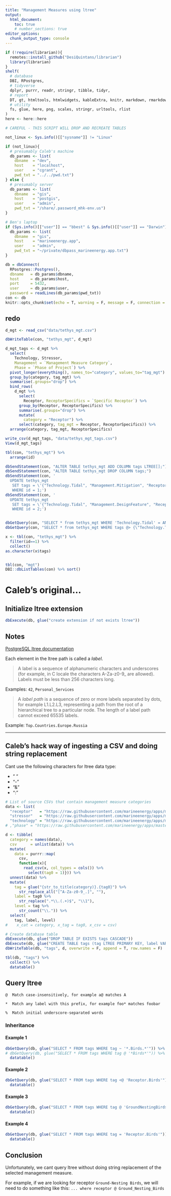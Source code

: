 ```yaml
---
title: "Management Measures using ltree"
output: 
  html_document:
    toc: true
    # number_sections: true
editor_options: 
  chunk_output_type: console
---
```


```r
if (!require(librarian)){
  remotes::install_github("DesiQuintans/librarian")
  library(librarian)
}
shelf(
  # database
  DBI, RPostgres,
  # tidyverse
  dplyr, purrr, readr, stringr, tibble, tidyr,
  # report
  DT, gt, htmltools, htmlwidgets, kableExtra, knitr, markdown, rmarkdown,
  # utility
  fs, glue, here, png, scales, stringr, urltools, rlist
)
here <- here::here

# CAREFUL - THIS SCRIPT WILL DROP AND RECREATE TABLES 

not_linux <- Sys.info()[["sysname"]] != "Linux"

if (not_linux){
  # presumably Caleb's machine
  db_params <- list(
    dbname  = "dev",
    host    = "localhost",
    user    = "cgrant",
    pwd_txt = "../../pwd.txt")
} else {
  # presumably server
  db_params <- list(
    dbname  = "gis",
    host    = "postgis",
    user    = "admin",
    pwd_txt = "/share/.password_mhk-env.us") 
}

# Ben's laptop
if (Sys.info()[["user"]] == "bbest" & Sys.info()[["user"]] == "Darwin"){
  db_params <- list(
    dbname  = "gis",
    host    = "marineenergy.app",
    user    = "admin",
    pwd_txt = "~/private/dbpass_marineenergy.app.txt") 
}

db = dbConnect(
  RPostgres::Postgres(),
  dbname   = db_params$dbname,
  host     = db_params$host,
  port     = 5432,
  user     = db_params$user,
  password = readLines(db_params$pwd_txt))
con <- db
knitr::opts_chunk$set(echo = T, warning = F, message = F, connection = "db")
```

## redo

```r
d_mgt <- read_csv("data/tethys_mgt.csv")

dbWriteTable(con, "tethys_mgt", d_mgt)
```

```r
d_mgt_tags <- d_mgt %>% 
  select(
    Technology, Stressor, 
    Management = `Management Measure Category`,
    Phase = `Phase of Project`) %>% 
  pivot_longer(everything(), names_to="category", values_to="tag_mgt") %>% 
  group_by(category, tag_mgt) %>% 
  summarise(.groups="drop") %>% 
  bind_rows(
    d_mgt %>% 
      select(
        Receptor, ReceptorSpecifics = `Specific Receptor`) %>% 
      group_by(Receptor, ReceptorSpecifics) %>% 
      summarise(.groups="drop") %>% 
      mutate(
        category = "Receptor") %>% 
      select(category, tag_mgt = Receptor, ReceptorSpecifics)) %>% 
  arrange(category, tag_mgt, ReceptorSpecifics)

write_csv(d_mgt_tags, "data/tethys_mgt_tags.csv")
View(d_mgt_tags)
```

```r
tbl(con, "tethys_mgt") %>% 
  arrange(id)

dbSendStatement(con, "ALTER TABLE tethys_mgt ADD COLUMN tags LTREE[];")
dbSendStatement(con, "ALTER TABLE tethys_mgt DROP COLUMN tags;")
dbSendStatement(con, '
  UPDATE tethys_mgt
   SET tags = \'{"Technology.Tidal", "Management.Mitigation", "Receptor.Habitat"}\'
   WHERE id = 1;')
dbSendStatement(con, '
  UPDATE tethys_mgt
   SET tags = \'{"Technology.Tidal", "Management.DesignFeature", "Receptor.Benthic"}\'
   WHERE id = 2;')


dbGetQuery(con, "SELECT * from tethys_mgt WHERE 'Technology.Tidal' = ANY(tags);")
dbGetQuery(con, "SELECT * from tethys_mgt WHERE tags @> {\"Technology.Tidal\", \"Receptor.Habitat\"};")

x <- tbl(con, "tethys_mgt") %>% 
  filter(id==1) %>% 
  collect()
as.character(x$tags)


tbl(con, "mgt")
DBI::dbListTables(con) %>% sort()
```



# Caleb's original...

## Initialize ltree extension
```r
dbExecute(db, glue("create extension if not exists ltree"))
```

## Notes

[PostgreSQL ltree documentation](https://www.postgresql.org/docs/current/ltree.html)

Each element in the ltree path is called a _label_.

> A label is a sequence of alphanumeric characters and underscores (for example, in C locale the characters A-Za-z0-9_ are allowed). Labels must be less than 256 characters long.

Examples: `42`, `Personal_Services`

> A _label path_ is a sequence of zero or more labels separated by dots, for example L1.L2.L3, representing a path from the root of a hierarchical tree to a particular node. The length of a label path cannot exceed 65535 labels.

Example: `Top.Countries.Europe.Russia`



---



## Caleb's hack way of ingesting a CSV and doing string replacement

Cant use the following characters for ltree data type:

- " "
- "-"
- "&"
- ":"

```r
# List of source CSVs that contain management measure categories
data <- list(
  "receptor"   = "https://raw.githubusercontent.com/marineenergy/apps/master/data/ferc_lookup_receptor.csv",
  "stressor"   = "https://raw.githubusercontent.com/marineenergy/apps/master/data/ferc_lookup_stressor.csv",
  "technology" = "https://raw.githubusercontent.com/marineenergy/apps/master/data/ferc_lookup_technology.csv")
# ,"phase" = "https://raw.githubusercontent.com/marineenergy/apps/master/data/ferc_tags_phase_lut.csv"

d <- tibble(
  category = names(data),
  csv      = unlist(data)) %>% 
  mutate(
    data = purrr::map(
      csv, 
      function(x){
        read_csv(x, col_types = cols()) %>% 
          select(tag0 = 1)})) %>% 
  unnest(data) %>% 
  mutate(
    tag = glue("{str_to_title(category)}.{tag0}") %>% 
      str_replace_all("[^A-Za-z0-9_.]", ""),
    label = tag0 %>% 
      str_replace(".*\\.(.+)$", "\\1"),
    level = tag %>% 
      str_count("\\.")) %>% 
  select(
    tag, label, level) 
#    x_cat = category, x_tag = tag0, x_csv = csv)

# Create database table
dbExecute(db, glue("DROP TABLE IF EXISTS tags CASCADE"))
dbExecute(db, glue("CREATE TABLE tags (tag LTREE PRIMARY KEY, label VARCHAR, level INT4)"))
dbWriteTable(db, "tags", d, overwrite = F, append = T, row.names = F)

tbl(db, "tags") %>% 
  collect() %>% 
  datatable()
```


## Query ltree

`@  Match case-insensitively, for example a@ matches A`

`*  Match any label with this prefix, for example foo* matches foobar`

`%  Match initial underscore-separated words`


### Inheritance

#### Example 1
```r
dbGetQuery(db, glue("SELECT * FROM tags WHERE tag ~ '*.Birds.*'")) %>%
# dbGetQuery(db, glue("SELECT * FROM tags WHERE tag @ '*Birds*'")) %>%
  datatable()
```

#### Example 2
```r
dbGetQuery(db, glue("SELECT * FROM tags WHERE tag <@ 'Receptor.Birds'")) %>%
  datatable()
```

#### Example 3
```r
dbGetQuery(db, glue("SELECT * FROM tags WHERE tag @ 'GroundNestingBirds'")) %>%
  datatable()
```

#### Example 4
```r
dbGetQuery(db, glue("SELECT * FROM tags WHERE tag = 'Receptor.Birds'")) %>%
  datatable()
```

## Conclusion

Unfortunately, we cant query ltree without doing string replacement of the selected management measure.

For example, if we are looking for receptor `Ground-Nesting Birds`, we will need to do something like this: `... where receptor @ Ground_Nesting_Birds` 